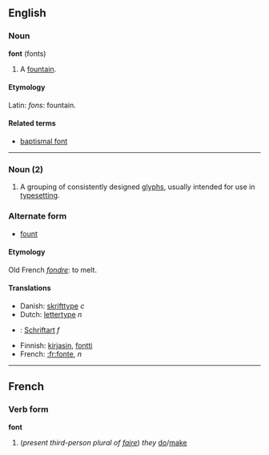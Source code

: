 ==English==
===Noun===
'''font''' (fonts)

# A [[fountain]].

====Etymology====
Latin: ''fons'': fountain.

====Related terms====
*[[baptismal font]]

----

===Noun (2)===

# A grouping of consistently designed [[glyph]]s, usually intended for use in [[typeset]]ting.

===Alternate form===
*[[fount]]

====Etymology====
Old French ''[[fondre]]'': to melt.

====Translations====
*Danish: [[skrifttype]] ''c''
*Dutch: [[lettertype]] ''n'' 
*{{msg:de}}: [[Schriftart]] ''f''
*Finnish: [[kirjasin]], [[fontti]]
*French: [[:fr:fonte]], ''n''

----

==French==
===Verb form===
'''font''' 

# (''present third-person plural of [[faire]]'') ''they'' [[do]]/[[make]]